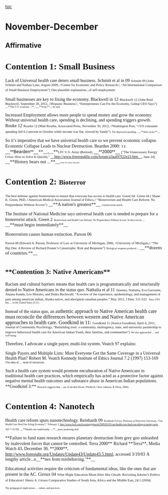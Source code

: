= = 

[[toc]]
=November-December= 
==Affirmative== 
=<span style="font-family: 'Times New Roman',serif;">Contention 1: Small Business</span>= 
<span style="font-family: 'Times New Roman',serif;">Lack of Universal health care deters small business. Schmitt et al in 09</span>
<span style="font-family: 'Times New Roman',serif; font-size: 8pt;">Schmitt 09 (John Schmitt and Nathan Lane, August 2009, //Center for Economic and Policy Research//, “An International Comparison of Small Business Employment”)</span>
<span style="font-family: 'Times New Roman',serif; font-size: 8pt;">One plausible explanation...of self-employment</span>


<span style="font-family: 'Times New Roman',serif;">Small businesses are key to fixing the economy. Blackwell in 12</span>
<span style="font-family: 'Times New Roman',serif; font-size: 8pt;">Blackwell 12 (John Reid Blackwell, September 28, 2012, //Hispanic Business//, “Entrepreneurs Can Fix the Economy, Gallup CEO Says”)</span>
<span style="font-family: Times,serif; font-size: 6pt;">__**<span style="font-family: 'Times New Roman',serif;">The U.S. economy ...</span>**____**<span style="font-family: 'Times New Roman',serif;">from,</span>**__</span><span style="font-family: 'Times New Roman',serif; font-size: 6pt;"> he said.</span>


<span style="font-family: 'Times New Roman',serif;">Increased Employment allows more people to spend money and grow the economy.</span>
<span style="font-family: 'Times New Roman',serif;">Without universal health care, spending is declining, and spending triggers growth. Rouke 12</span>
<span style="font-family: 'Times New Roman',serif; font-size: 8pt;">Rourke 12 (Matt Rourke, Associated Press, November 30, 2012, //Washington Post, “//US consumer spending fell 0.2 percent in October while income was flat, slowed by Sandy”)</span>
<span style="font-family: Times,serif; font-size: 6pt;">The depressed spending ...__**three years.**__</span>

<span style="font-family: 'Times New Roman',serif;">So it’s imperative that we have universal health care so we prevent economic collapse.</span>
<span style="font-family: 'Times New Roman',serif;">Economic Collapse Leads to Nuclear Destruction. Bearden 2000:</span>
<span style="font-family: 'Times New Roman',serif; font-size: 8pt;">T.E. </span><span style="font-family: 'Arial Narrow',sans-serif;">__**Bearden**__</span><span style="font-family: 'Times New Roman',serif; font-size: 11pt;">**__,__**</span><span style="font-family: 'Times New Roman',serif; font-size: 8pt;">LTC U.S. Army (Retired), </span><span style="font-family: 'Arial Narrow',sans-serif;">__**2000**__</span>
<span style="font-family: 'Times New Roman',serif; font-size: 8pt;">["The Unnecessary Energy Crisis: How to Solve It Quickly," </span><span style="font-family: 'Times New Roman',serif; font-size: 9pt;">[[http://www.freerepublic.com/forum/a3aaf97f22e23.htm|__http://www.freerepublic.com/forum/a3aaf97f22e23.htm__]]</span><span style="font-family: 'Times New Roman',serif; font-size: 8pt;">, June 24]</span>
<span style="font-family: 'Times New Roman',serif; font-size: 11pt;">__**History bears out ...**__</span><span style="font-family: 'Times New Roman',serif; font-size: 5pt;"> least for many decades.</span>

=<span style="font-family: 'Times New Roman',serif;">Contention 2: </span><span style="font-family: 'Times New Roman',serif; font-size: 16pt;">Bioterror</span>= 
<span style="font-family: 'Times New Roman',serif; font-size: 8pt;">The best defense against bioterrorism to ensure that everyone has access to health care. Green 04:</span>
<span style="font-family: 'Times New Roman',serif; font-size: 8pt;">Green 04 ( Shane K. Green, PhD, //American Medical Association Journal of Ethics,// “Bioterrorism and Health Care Reform: No Preparedness Without Access”)</span>
<span style="font-family: 'Times New Roman',serif; font-size: 11pt;">__**A nation's greatest**__ </span><span style="font-family: 'Times New Roman',serif; font-size: 6pt;">a bioterrorism attack.</span>


<span style="font-family: 'Times New Roman',serif;">The Institute of National Medicine says universal health care is needed to prepare for a bioterrorist attack. Green 2</span>
<span style="font-family: 'Times New Roman',serif; font-size: 6pt;">Bioterrorism and Health Care Reform: No Preparedness Without Access</span>
<span style="font-family: 'Times New Roman',serif; font-size: 6pt;">In their recent .... </span><span style="font-family: 'Times New Roman',serif; font-size: 11pt;">__**must begin immediately**__</span><span style="font-family: 'Times New Roman',serif; font-size: 6pt;">.</span>

<span style="font-family: 'Times New Roman',serif;">Bioterrorism causes human extinction. Parson 06</span>

<span style="font-family: 'Times New Roman',serif; font-size: 8pt;">Parson 06 (Edward A. Parson, Professor of Law at University of Michigan, 2006, //University of Michigan,// “The Big One: A Review of Richard Posner’s Catastrophe: Risk and Response”)</span>
<span style="font-family: 'Times New Roman',serif; font-size: 6pt;">Biological weapons produced .... </span><span style="font-family: 'Times New Roman',serif; font-size: 11pt;">__**dozens of countries.**__</span>


=<span style="font-family: Cambria,serif; font-size: 16pt;">**<span style="font-family: 'Times New Roman',serif;">Contention 3: Native Americans</span>**</span>= 

<span style="font-family: 'Times New Roman',serif;">Racism and cultural barriers means that health care is programmatically and structurally denied to Native Americans in the status quo. Nathalia et al 11</span>
<span style="font-family: 'Times New Roman',serif; font-size: 8pt;">Jimenez, Nathalia, Eva Garroutte, Anjana Kundu, Leo Morales, and Dedra Buchwald. “A review of the experience, epidemiology, and management of pain among american indian, Alaska native, and aboriginal canadian peoples.” May 2011, J Pain. 511-522.</span>
<span style="font-family: 'Times New Roman',serif; font-size: 6pt;">Since 1955 this .... in the United States (U.S.)</span>


<span style="font-family: 'Times New Roman',serif;">Instead of the status quo, an a</span><span style="font-family: 'Times New Roman',serif; font-size: medium;">uthentic approach to Native American health care must reconcile the differences between western and Native American approaches to health care. Goodkind in 11:</span>
<span style="font-family: 'Times New Roman',serif; font-size: 8pt;">Goodkind 11 (Jessica Goodkind, April 4, 2011, Journal of Community Psychology, “Rebuilding trust: a community, multiagency, state, and university partnership to improve behavioral health care for American Indian Youth, their families, and communities”)</span>
<span style="font-family: 'Times New Roman',serif; font-size: 6pt;">We also approached .... and well-being.</span>


<span style="font-family: 'Times New Roman',serif;">Therefore, I advocate a single payer, multi-list system. Veatch 97 explains:</span>


<span style="font-family: 'Times New Roman',serif;">Single Payers and Multiple Lists: Must Everyone Get the Same Coverage in a Universal Health Plan? Robert M. Veatch Kennedy Institute of Ethics Journal 7.2 (1997) 153-169</span>
<span style="font-size: 6pt;">The idea of .... level of resources.</span>

<span style="font-family: 'Times New Roman',serif;">Such a health care system would promote enculturation of Native Americans in traditional health care practices, which empirically has acted as a protective factor against negative mental health outcomes and substance abuse in American Indian populations. **Goodkind 3:**</span>
<span style="font-family: 'Times New Roman',serif; font-size: 6pt;">Research suggests that.... use of alcohol (Stone, Whitbeck, Chen, Johnson, & Olson, 2006).</span>


=<span style="font-family: 'Times New Roman',serif;">Contention 4: Nanotech</span>= 
<span style="font-family: 'Times New Roman',serif;">Health care reform spurs nanotechnology. Reinhardt 09</span>
<span style="font-family: 'Times New Roman',serif; font-size: 6pt;">Reinhardt 9 (Uwe, Professor at Princeton University, “Can Health Care Heal Our Ailing Economy?,” February 3, http://www.fool.com/investing/general/2009/02/03/can-health-care-heal-our-ailing-economy.aspx, AD: 7-31-09)</span>
<span style="font-family: Times,serif; font-size: 6pt;">__**<span style="font-family: 'Times New Roman',serif;">Health care traditionally ....</span>**__</span><span style="font-family: 'Times New Roman',serif; font-size: 6pt;">more promising deal.</span>


<span style="font-family: 'Times New Roman',serif;">**Failure to fund nano research ensures planetary destruction from grey goo unleashed by malevolent forces that cannot be controlled. Terra 2000**</span>
<span style="font-family: 'Times New Roman',serif;">Richard **Terra**, Media Watch 43, December 30, **2000**, http://www.foresight.org/Updates/Update43/Update43.5.html, accessed 3/19/03</span>
<span style="font-family: 'Times New Roman',serif;">A lengthy article...o__**nes from misbehaving."**__</span>

<span style="font-family: 'Times New Roman',serif;">Educational activities require the criticism of fundamental ideas, like the ones that are present in the AC. Giroux 04</span>
<span style="font-family: 'Times New Roman',serif; font-size: 8pt;">What Might Education Mean After Abu Ghraib: Revisiting Adorno’s Politics of Education1</span>
<span style="font-family: 'Times New Roman',serif; font-size: 8pt;">Henry A. Giroux Comparative Studies of South Asia, Africa and the Middle East, 24:1 (2004)</span>

<span style="font-family: 'Times New Roman',serif; font-size: 6pt;">The pedagogical implications .....values, and practices.</span>
== ==